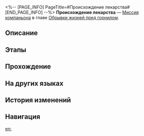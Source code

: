 <%-- [PAGE_INFO]
PageTitle=#Происхождение лекарства#
[END_PAGE_INFO] --%>
{{Дополнить|Диалоги.}}
{{Миссия Инфобокс
|id              = 2010702
|Название        = 
|Изображение     = Миссия Происхождение лекарства.png
|Тип             = Миссия компаньона
|Событие         = 
|Глава           = Обрывки жизней пред горнилом
|Условия         = 
* Завершена [[Миссия Освоения]] «[[Мы не умеем прощаться]]»
* Достигните [[Уровень Освоения|Уровня Освоения]] 16
|Персонажи       = Первопроходец
|СтартЛокация    = [[Ярило-VI]] — [[Камнеград]]
|Мир             = Ярило-VI
|Предыдущая      = 
|Следующая       = 
|Награды         = 
}}
'''Происхождение лекарства''' — [[Миссия компаньона]] в главе [[Обрывки жизней пред горнилом]].

==Описание==
{{Описание|С вашей помощью Наташа узнаёт правду об Обществе взаимопомощи и уничтожает особое лекарство.<br />Некоторым жителям Подземья это не понравилось, но Наташа готова столкнуться с последствиями своих поступков. По её печальным глазам вы понимаете, что наследие Ваша простирается далеко за пределы того, что может охватить взгляд.}}

==Этапы==


==Прохождение==
{{Дополнить}}

{{Диалог Конец}}

==На других языках==
{{На других языках
|en   = Origin of the Medicine
|zhs  = 寻药溯源
|zht  = 尋藥溯源
|ja   = 薬を探して根源を辿る
|ko   = 약의 근원 탐사
|es   = Búsqueda del origen de la medicina
|fr   = Les origines de la médecine
|ru   = Происхождение лекарства
|th   = ค้นหาต้นกำเนิดของยา
|vi   = Đi Tìm Nguồn Thuốc
|de   = Suche nach dem Ursprung des Medikaments
|id   = Penelusuran Obat
|pt   = A Origem da Medicina
}}

==История изменений==
{{История изменений|3.5}}

==Навигация==
{{Миссия компаньона Навбокс|Глава }}

[[en:]]
